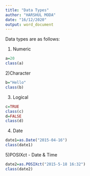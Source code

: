 ---
title: "Data Types"
author: "HARSHUL MODA"
date: "16/12/2020"
output: word_document
---

Data types are as follows:

1) Numeric
```{r}
a=20
class(a)
```
2)Character
```{r}
b="Hello"
class(b)
```
3) Logical
```{r}
c=TRUE
class(c)
d=FALSE
class(d)
```
4) Date
```{r}
date1=as.Date("2015-04-16")
class(date1)
```
5)POSIXct - Date & Time
```{r}
date2=as.POSIXct("2015-5-18 16:32")
class(date2)
```

